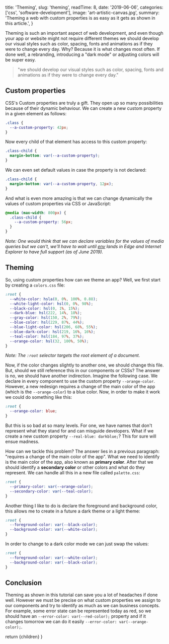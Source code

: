 
  title: 'Theming',
  slug: 'theming',
  readTime: 8,
  date: '2019-06-06',
  categories: ['css', 'software-development'],
  image: 'art-artistic-canvas.jpg',
  summary: 'Theming a web with custom properties is as easy as it gets as shown in this article.',
}

Theming is such an important aspect of web development, and even though your app or website might not require different themes we should develop our visual styles such as color, spacing, fonts and animations as if they were to change every day. Why? Because it is what changes most often. If done well, a rebranding, introducing a "dark mode" or adjusting colors will be super easy.

> "we should develop our visual styles such as color, spacing, fonts and animations as if they were to change every day."

## Custom properties

CSS's Custom properties are truly a gift. They open up so many possibilities because of their dynamic behaviour. We can create a new custom property in a given element as follows:

```css
.class {
  --a-custom-property: 42px;
}
```

Now every child of that element has access to this custom property:

```css
.class-child {
  margin-bottom: var(--a-custom-property);
}
```

We can even set default values in case the property is not declared:

```css
.class-child {
  margin-bottom: var(--a-custom-property, 12px);
}
```

And what is even more amazing is that we can change dynamically the values of custom properties via CSS or JavaScript:

```css
@media (max-width: 800px) {
  .class-child {
    --a-custom-property: 56px;
  }
}
```

_Note: One would think that we can declare variables for the values of media queries but we can't, we'll have to wait until [env](https://developer.mozilla.org/en-US/docs/Web/CSS/env) lands in Edge and Internet Explorer to have full support (as of June 2019)._

## Theming

So, using custom properties how can we theme an app? Well, we first start by creating a `colors.css` file:

```css
:root {
  --white-color: hsla(0, 0%, 100%, 0.88);
  --white-light-color: hsl(0, 0%, 98%);
  --black-color: hsl(0, 1%, 15%);
  --dark-blue: hsl(222, 14%, 18%);
  --gray-color: hsl(150, 2%, 79%);
  --blue-color: hsl(229, 87%, 44%);
  --blue-light-color: hsl(206, 68%, 55%);
  --blue-dark-color: hsl(219, 16%, 16%);
  --teal-color: hsl(184, 97%, 37%);
  --orange-color: hsl(32, 100%, 50%);
}
```

_Note: The `:root` selector targets the root element of a document._

Now, if the color changes slightly to another one, we should change this file. But, should we still reference this in our components or CSSs? The answer is no, we should have another indirection. Imagine the following case. We declare in every component to use the custom property `--orange-color`. However, a new redesign requires a change of the main color of the app (which is the `--orange-color`) to a blue color. Now, in order to make it work we could do something like this:

```css
:root {
  --orange-color: blue;
}
```

But this is so bad at so many levels. For one, we have names that don't represent what they stand for and can misguide developers. What if we create a new custom property `--real-blue: darkblue;`? This for sure will ensue madness.

How can we tackle this problem? The answer lies in a previous paragraph: "requires a change of the main color of the app". What we need to identify is the main color of the app, also known as **primary color**. After that we should identify a **secondary color** or other colors and what do they represent. We can handle all this in a new file called `palette.css`:

```css
:root {
  --primary-color: var(--orange-color);
  --secondary-color: var(--teal-color);
}
```

Another thing I like to do is declare the foreground and background color, this allows me to create in a future a dark theme or a light theme:

```css
:root {
  --foreground-color: var(--black-color);
  --background-color: var(--white-color);
}
```

In order to change to a dark color mode we can just swap the values:

```css
:root {
  --foreground-color: var(--white-color);
  --background-color: var(--black-color);
}
```

## Conclusion

Theming as shown in this tutorial can save you a lot of headaches if done well. However we must be precise on what custom properties we assign to our components and try to identify as much as we can business concepts. For example, some error state can be represented today as red, so we should have an `--error-color: var(--red-color);` property and if it changes tomorrow we can do it easily `--error-color: var(--orange-color);`.

  return <MdxLayout slug="theming">{children}</MdxLayout>
}
